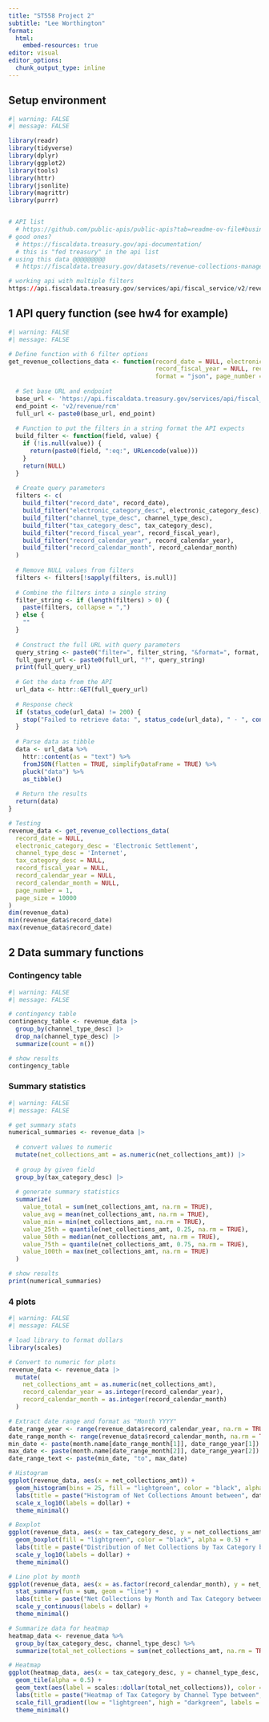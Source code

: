```yaml
---
title: "ST558 Project 2"
subtitle: "Lee Worthington"
format: 
  html:
    embed-resources: true
editor: visual
editor_options: 
  chunk_output_type: inline
---
```


## Setup environment

```r
#| warning: FALSE
#| message: FALSE

library(readr)
library(tidyverse)
library(dplyr)
library(ggplot2)
library(tools)
library(httr)
library(jsonlite)
library(magrittr)
library(purrr)


# API list
  # https://github.com/public-apis/public-apis?tab=readme-ov-file#business
# good ones?
  # https://fiscaldata.treasury.gov/api-documentation/
  # this is "fed treasury" in the api list
# using this data @@@@@@@@@
  # https://fiscaldata.treasury.gov/datasets/revenue-collections-management/u-s-government-revenue-collections

# working api with multiple filters
https://api.fiscaldata.treasury.gov/services/api/fiscal_service/v2/revenue/rcm?filter=electronic_category_desc:eq:Fully%20Electronic%20-%20All,channel_type_desc:eq:Bank


```

## 1 API query function (see hw4 for example)

```r
#| warning: FALSE
#| message: FALSE

# Define function with 6 filter options
get_revenue_collections_data <- function(record_date = NULL, electronic_category_desc = NULL, channel_type_desc = NULL, tax_category_desc = NULL, 
                                         record_fiscal_year = NULL, record_calendar_year = NULL, record_calendar_month = NULL, 
                                         format = "json", page_number = 1, page_size = 1000) {
  
  # Set base URL and endpoint
  base_url <- 'https://api.fiscaldata.treasury.gov/services/api/fiscal_service/'
  end_point <- 'v2/revenue/rcm'
  full_url <- paste0(base_url, end_point)
  
  # Function to put the filters in a string format the API expects
  build_filter <- function(field, value) {
    if (!is.null(value)) {
      return(paste0(field, ":eq:", URLencode(value)))
    }
    return(NULL)
  }
  
  # Create query parameters
  filters <- c(
    build_filter("record_date", record_date),
    build_filter("electronic_category_desc", electronic_category_desc),
    build_filter("channel_type_desc", channel_type_desc),
    build_filter("tax_category_desc", tax_category_desc),
    build_filter("record_fiscal_year", record_fiscal_year),
    build_filter("record_calendar_year", record_calendar_year),
    build_filter("record_calendar_month", record_calendar_month)
  )
  
  # Remove NULL values from filters
  filters <- filters[!sapply(filters, is.null)]
  
  # Combine the filters into a single string
  filter_string <- if (length(filters) > 0) {
    paste(filters, collapse = ",")
  } else {
    ""
  }
  
  # Construct the full URL with query parameters
  query_string <- paste0("filter=", filter_string, "&format=", format, "&page[number]=", page_number, "&page[size]=", page_size)
  full_query_url <- paste0(full_url, "?", query_string)
  print(full_query_url)
  
  # Get the data from the API
  url_data <- httr::GET(full_query_url)
  
  # Response check
  if (status_code(url_data) != 200) {
    stop("Failed to retrieve data: ", status_code(url_data), " - ", content(url_data, "text"))
  }
  
  # Parse data as tibble
  data <- url_data %>%
    httr::content(as = "text") %>%
    fromJSON(flatten = TRUE, simplifyDataFrame = TRUE) %>%
    pluck("data") %>%
    as_tibble()
  
  # Return the results
  return(data)
}

# Testing
revenue_data <- get_revenue_collections_data(
  record_date = NULL,
  electronic_category_desc = 'Electronic Settlement',
  channel_type_desc = 'Internet',
  tax_category_desc = NULL,
  record_fiscal_year = NULL,
  record_calendar_year = NULL,
  record_calendar_month = NULL,
  page_number = 1, 
  page_size = 10000
)
dim(revenue_data)
min(revenue_data$record_date)
max(revenue_data$record_date)

```

## 2 Data summary functions

### Contingency table

```r
#| warning: FALSE
#| message: FALSE

# contingency table
contingency_table <- revenue_data |>
  group_by(channel_type_desc) |>
  drop_na(channel_type_desc) |>
  summarize(count = n())

# show results
contingency_table 

```

### Summary statistics

```r
#| warning: FALSE
#| message: FALSE

# get summary stats
numerical_summaries <- revenue_data |>
  
  # convert values to numeric
  mutate(net_collections_amt = as.numeric(net_collections_amt)) |>
  
  # group by given field
  group_by(tax_category_desc) |>
  
  # generate summary statistics
  summarize(
    value_total = sum(net_collections_amt, na.rm = TRUE),
    value_avg = mean(net_collections_amt, na.rm = TRUE),
    value_min = min(net_collections_amt, na.rm = TRUE),
    value_25th = quantile(net_collections_amt, 0.25, na.rm = TRUE),
    value_50th = median(net_collections_amt, na.rm = TRUE),
    value_75th = quantile(net_collections_amt, 0.75, na.rm = TRUE),
    value_100th = max(net_collections_amt, na.rm = TRUE)
  )

# show results
print(numerical_summaries) 

```

### 4 plots

```r
#| warning: FALSE
#| message: FALSE

# load library to format dollars
library(scales)

# Convert to numeric for plots
revenue_data <- revenue_data |>
  mutate(
    net_collections_amt = as.numeric(net_collections_amt),
    record_calendar_year = as.integer(record_calendar_year),
    record_calendar_month = as.integer(record_calendar_month)
  )

# Extract date range and format as "Month YYYY"
date_range_year <- range(revenue_data$record_calendar_year, na.rm = TRUE)
date_range_month <- range(revenue_data$record_calendar_month, na.rm = TRUE)
min_date <- paste(month.name[date_range_month[1]], date_range_year[1])
max_date <- paste(month.name[date_range_month[2]], date_range_year[2])
date_range_text <- paste(min_date, "to", max_date)

# Histogram
ggplot(revenue_data, aes(x = net_collections_amt)) +
  geom_histogram(bins = 25, fill = "lightgreen", color = "black", alpha = 0.5) +
  labs(title = paste("Histogram of Net Collections Amount between", date_range_text), x = "Net Collections Amount", y = "Count") +
  scale_x_log10(labels = dollar) +
  theme_minimal()

# Boxplot
ggplot(revenue_data, aes(x = tax_category_desc, y = net_collections_amt)) +
  geom_boxplot(fill = "lightgreen", color = "black", alpha = 0.5) +
  labs(title = paste("Distribution of Net Collections by Tax Category between", date_range_text), x = "Tax Category", y = "Net Collections Amount") +
  scale_y_log10(labels = dollar) +
  theme_minimal()

# Line plot by month
ggplot(revenue_data, aes(x = as.factor(record_calendar_month), y = net_collections_amt, color = tax_category_desc, group = tax_category_desc)) +
  stat_summary(fun = sum, geom = "line") +
  labs(title = paste("Net Collections by Month and Tax Category between", date_range_text), x = "Month", y = "Net Collections Amount") +
  scale_y_continuous(labels = dollar) +
  theme_minimal()

# Summarize data for heatmap
heatmap_data <- revenue_data %>%
  group_by(tax_category_desc, channel_type_desc) %>%
  summarize(total_net_collections = sum(net_collections_amt, na.rm = TRUE), .groups = "drop")

# Heatmap
ggplot(heatmap_data, aes(x = tax_category_desc, y = channel_type_desc, fill = total_net_collections)) +
  geom_tile(alpha = 0.5) +
  geom_text(aes(label = scales::dollar(total_net_collections)), color = "black", size = 3) +
  labs(title = paste("Heatmap of Tax Category by Channel Type between", date_range_text), x = "Tax Category", y = "Channel Type", fill = "Total Net Collections") +
  scale_fill_gradient(low = "lightgreen", high = "darkgreen", labels = dollar) +
  theme_minimal()

```

```r

```
